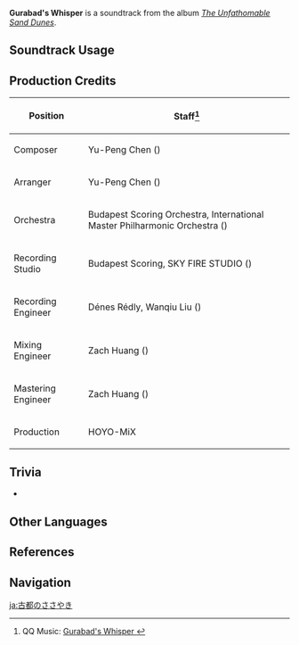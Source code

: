 {{Soundtrack Infobox
|image          = The Unfathomable Sand Dunes.png
|album          = The Unfathomable Sand Dunes
|disc           = 1
|number         = 49
|featured       =
|featured2      =
|featured3      =
|featured_disc  =
|featured_disc2 =
|featured_disc3 =
|youtube_id     = qaTLTBhFXuc
|spotify_id     = 5ZDPHcnrmM9VfBJ7RKoN32
|previous       = Vermin Nest
|next           = Buried Mysteries
}}
'''Gurabad's Whisper''' is a soundtrack from the album ''[[The Unfathomable Sand Dunes]]''.

==Soundtrack Usage==
{{Soundtrack Usage
|quest    = 
|location = Desert of Hadramaveth//underground
|domain   = 
}}

==Production Credits==
{| class="wikitable"
! Position
! Staff<ref>QQ Music: [https://y.qq.com/n/ryqq/songDetail/001hPuq01Zzvvw Gurabad's Whisper {{zh|古城的低语}}]</ref>
|-
! Composer
| Yu-Peng Chen ({{zh|陈致逸}})
|-
! Arranger
| Yu-Peng Chen ({{zh|陈致逸}})
|-
! Orchestra
| Budapest Scoring Orchestra, International Master Philharmonic Orchestra ({{zh|国际首席爱乐乐团}})
|-
! Recording Studio
| Budapest Scoring, SKY FIRE STUDIO ({{zh|九紫天诚录音棚}})
|-
! Recording Engineer
| Dénes Rédly, Wanqiu Liu ({{zh|刘婉秋}})
|-
! Mixing Engineer
| Zach Huang ({{zh|黄巍}})
|-
! Mastering Engineer
| Zach Huang ({{zh|黄巍}})
|-
! Production
| HOYO-MiX
|}
<!--
==Gallery==
<gallery>
</gallery>
-->

==Trivia==
* {{Transclude|Empire of Sand|HadramavethLeitmotif2|section=1}}

==Other Languages==
{{Other Languages
|en      = Gurabad's Whisper
|zhs     = 古城的低语
|zhs_rm  = Gǔchéng de Dīyǔ
|zht     = 古城的低語
|zht_rm  = Gǔchéng de Dīyǔ
|zh_tl   = Murmurings of the Ancient City
|ja      = 古都のささやき
|ja_rm   = Koto no Sasayaki
|ja_tl   = 
}}

==References==
{{Reflist}}

==Navigation==
{{Soundtrack Navbox|The Unfathomable Sand Dunes}}

[[ja:古都のささやき]]